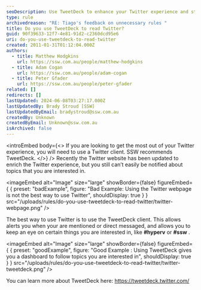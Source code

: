 ```yaml
---
seoDescription: Use TweetDeck to enhance your Twitter experience and stay notified about topics you're interested in, such as #hyperv or #ssw.
type: rule
archivedreason: "RE: Tiago's feedback on unnecessary rules "
title: Do you use TweetDeck to read Twitter?
guid: 90f39633-12f7-4e81-91d2-c2360dcd95e6
uri: do-you-use-tweetdeck-to-read-twitter
created: 2011-01-31T01:12:04.000Z
authors:
  - title: Matthew Hodgkins
    url: https://ssw.com.au/people/matthew-hodgkins
  - title: Adam Cogan
    url: https://ssw.com.au/people/adam-cogan
  - title: Peter Gfader
    url: https://ssw.com.au/people/peter-gfader
related: []
redirects: []
lastUpdated: 2024-06-08T03:27:17.000Z
lastUpdatedBy: Brady Stroud [SSW]
lastUpdatedByEmail: bradystroud@ssw.com.au
createdBy: Unknown
createdByEmail: Unknown@ssw.com.au
isArchived: false
---
```


<introEmbed
  body={<>
If you are looking to get the most out of your Twitter experience, you will need to use a Twitter client. SSW recommends TweetDeck.
  </>}
/>
Recently the Twitter website has been updated to enrich the Twitter experience, but you still can’t easily be notified about topics that you are interested in.

<imageEmbed
  alt="Image"
  size="large"
  showBorder={false}
  figureEmbed={ {
    preset: "badExample",
    figure: "Bad Example: Using the Twitter webpage is not the best way to use Twitter",
    shouldDisplay: true
  } }
  src="/uploads/rules/do-you-use-tweetdeck-to-read-twitter/twitter-webpage.png"
/>


The best way to use Twitter is to use the TweetDeck client. This allows alerts you when your are mentioned or direct messaged, and allows you to keep an eye on certain things you are interested in, like **#hyperv** or **#ssw** .

<imageEmbed
  alt="Image"
  size="large"
  showBorder={false}
  figureEmbed={ {
    preset: "goodExample",
    figure: "Good Example : Using TweetDeck gives you a dashboard to follow topics you are interested in",
    shouldDisplay: true
  } }
  src="/uploads/rules/do-you-use-tweetdeck-to-read-twitter/twitter-tweetdeck.png"
/>


You can learn more about TweetDeck here: https://tweetdeck.twitter.com/
